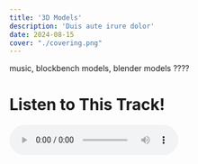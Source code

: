 ```yaml
---
title: '3D Models'
description: 'Duis aute irure dolor'
date: 2024-08-15
cover: "./covering.png"
---
```


music, blockbench models, blender models ????

# Listen to This Track!
<audio controls>
  <source src="/path/to/your-audio-file.mp3" type="audio/mp3" />
  Your browser does not support the audio element.
</audio>


